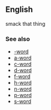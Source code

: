==English==
smack that thing

===See also===
*[[-word]]
*[[a-word]]
*[[c-word]]
*[[d-word]]
*[[f-word]]
*[[h-word]]
*[[n-word]]
*[[p-word]]
*[[s-word]]